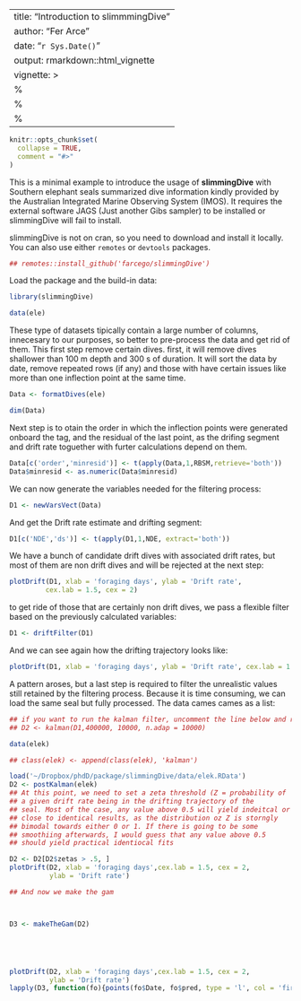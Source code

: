 --
title: "Introduction to slimmmingDive"
author: "Fer Arce"
date: "`r Sys.Date()`"
output: rmarkdown::html_vignette
vignette: >
  %\VignetteIndexEntry{Vignette Title}
  %\VignetteEngine{knitr::rmarkdown}
  %\VignetteEncoding{UTF-8}
---

```r
knitr::opts_chunk$set(
  collapse = TRUE,
  comment = "#>"
)
```



This is a minimal example to introduce the usage of **slimmingDive**
with Southern elephant seals summarized dive information kindly
provided by the Australian Integrated Marine Observing System
(IMOS). It requires the external software JAGS (Just another Gibs
sampler) to be installed or slimmingDive will fail to install.

slimmingDive is not on cran, so you need to download and install it
locally. You can also use either `remotes` or `devtools` packages.

```r
## remotes::install_github('farcego/slimmingDive')

```

Load the package and the build-in data:

```r
library(slimmingDive)

data(ele)


```

These type of datasets tipically contain a large number of columns,
innecesary to our purposes, so better to pre-process the data and get
rid of them. This first step remove certain dives. first, it will
remove dives shallower than 100 m depth and 300 s of duration. It will
sort the data by date, remove repeated rows (if any) and those with
have certain issues like more than one inflection point at the same
time.

```r
Data <- formatDives(ele)

dim(Data)
```

Next step is to otain the order in which the inflection points were
generated onboard the tag, and the residual of the last point, as the
drifing segment and drift rate toguether with furter calculations
depend on them.

```r

Data[c('order','minresid')] <- t(apply(Data,1,RBSM,retrieve='both'))
Data$minresid <- as.numeric(Data$minresid)
```

We can now generate the variables needed for the filtering process:

```r
D1 <- newVarsVect(Data)
```
And get the Drift rate estimate and drifting segment:

```r
D1[c('NDE','ds')] <- t(apply(D1,1,NDE, extract='both'))
```
We have a bunch of candidate drift dives with associated drift rates,
but most of them are non drift dives and will be rejected at the next
step:



```r
plotDrift(D1, xlab = 'foraging days', ylab = 'Drift rate',
         cex.lab = 1.5, cex = 2)
```

to get ride of those that are certainly non drift dives, we pass a
flexible filter based on the previously calculated variables:

```r
D1 <- driftFilter(D1)
```

And we can see again how the drifting trajectory looks like:

```r
plotDrift(D1, xlab = 'foraging days', ylab = 'Drift rate', cex.lab = 1.5, cex = 2)
```

A pattern aroses, but a last step is required to filter the
unrealistic values still retained by the filtering process. Because
it is time consuming, we can load the same seal but fully processed. The data
cames cames as a list:

```r

## if you want to run the kalman filter, uncomment the line below and run it.
## D2 <- kalman(D1,400000, 10000, n.adap = 10000)

data(elek)

## class(elek) <- append(class(elek), 'kalman')
```

```r
load('~/Dropbox/phdD/package/slimmingDive/data/elek.RData')
D2 <- postKalman(elek)
## At this point, we need to set a zeta threshold (Z = probability of
## a given drift rate being in the drifting trajectory of the
## seal. Most of the case, any value above 0.5 will yield indeitcal or
## close to identical results, as the distribution oz Z is storngly
## bimodal towards either 0 or 1. If there is going to be some
## smoothiing afterwards, I would guess that any value above 0.5
## should yield practical identiocal fits
```
```r
D2 <- D2[D2$zetas > .5, ]
plotDrift(D2, xlab = 'foraging days',cex.lab = 1.5, cex = 2,
          ylab = 'Drift rate')
```

```r

## And now we make the gam



D3 <- makeTheGam(D2)





plotDrift(D2, xlab = 'foraging days',cex.lab = 1.5, cex = 2,
          ylab = 'Drift rate')
lapply(D3, function(fo){points(fo$Date, fo$pred, type = 'l', col = 'firebrick', lwd = 3)})



```
